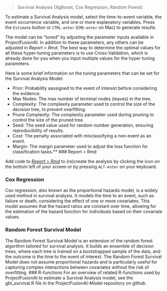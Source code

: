> Survival Analysis (XgBoost, Cox Regression, Random Forest)

To estimate a  Survival Analysis model, select the time-to-event variable, the event occurrence variable, and one or more explanatory variables. Press the `Estimate` button or `CTRL-enter` (`CMD-enter` on Mac) to generate results.

The model can be "tuned" by adjusting the parameter inputs available in ProjectFusionAI. In addition to these parameters, any others can be adjusted in _Report > Rmd_. The best way to determine the optimal values for all these hyper-tuning parameters is to use Cross-Validation, which is already done for you when you input multiple values for the hyper tuning parameters.

Here is some brief information on the tuning parameters that can be set for the Survival Analysis Model:

* Prior: Probability aassigned to the event of interest before considering the evidence.
* Max Nodes: The max number of terminal nodes (leaves) in the tree.
* Complexity: The complexity parameter used to control the size of the decision tree, to prevent overfitting.
* Prune Complexity: The complexity parameter used during pruning to control the size of the pruned tree.
* Seed: The seed value used for random number generation, ensuring reproducibility of results.
* Cost: The penalty associated with misclassifying a non-event as an event.
* Margin: The margin parameter used to adjust the loss function for classification tasks.** 
### Report > Rmd

Add code to <a href="https://radiant-rstats.github.io/docs/data/report_rmd.html" target="_blank">_Report > Rmd_</a> to (re)create the analysis by clicking the <i title="report results" class="fa fa-edit"></i> icon on the bottom left of your screen or by pressing `ALT-enter` on your keyboard. 

### Cox Regression
Cox regression, also known as the proportional hazards model, is a widely used method in survival analysis. It models the time to an event, such as failure or death, considering the effect of one or more covariates. This model assumes that the hazard ratios are constant over time, allowing for the estimation of the hazard function for individuals based on their covariate values.

### Random Forest Survival Model
The Random Forest Survival Model is an extension of the random forest algorithm tailored for survival analysis. It builds an ensemble of decision trees, where each tree is trained on a bootstrapped sample of the data, and the outcome is the time to the event of interest. The Random Forest Survival Model does not assume proportional hazards and is particularly useful for capturing complex interactions between covariates without the risk of overfitting.
### R-functions
For an overview of related R-functions used by ProjectFusionAI to estimate a Survival Analysis model, see the gbt_survival.R file in the ProjectFusionAI-Model repository on github. 
